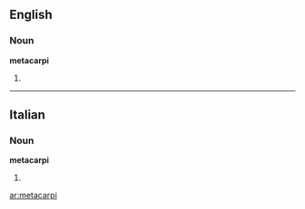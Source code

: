==English==

===Noun===
'''metacarpi'''

# {{plural of|[[metacarpus]]}}

----

==Italian==

===Noun===
'''metacarpi''' {{m}}

# {{plural of|[[metacarpo]]|lang=Italian}}

[[ar:metacarpi]]